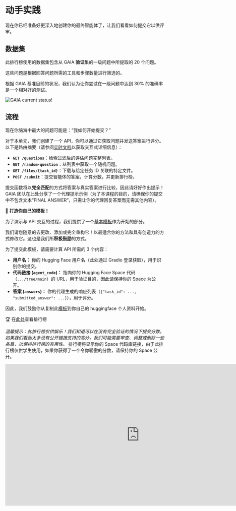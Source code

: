# 动手实践

现在你已经准备好更深入地创建你的最终智能体了，让我们看看如何提交它以供评审。

## 数据集

此排行榜使用的数据集包含从 GAIA **验证**集的一级问题中所提取的 20 个问题。

这些问题是根据回答问题所需的工具和步骤数量进行筛选的。

根据 GAIA 基准目前的状况，我们认为让你尝试在一级问题中达到 30% 的准确率是一个相对好的测试。

<img src="https://huggingface.co/datasets/agents-course/course-images/resolve/main/en/unit4/leaderboard%20GAIA%2024%3A04%3A2025.png" alt="GAIA current status!" />

## 流程

现在你脑海中最大的问题可能是：“我如何开始提交？”

对于本单元，我们创建了一个 API，你可以通过它获取问题并发送答案进行评分。
以下是路由摘要（请参阅[实时文档](https://agents-course-unit4-scoring.hf.space/docs)以获取交互式详细信息）：

* **`GET /questions`**：检索过滤后的评估问题完整列表。
* **`GET /random-question`**：从列表中获取一个随机问题。
* **`GET /files/{task_id}`**：下载与给定任务 ID 关联的特定文件。
* **`POST /submit`**：提交智能体的答案，计算分数，并更新排行榜。

提交函数将以**完全匹配**的方式将答案与真实答案进行比较，因此请好好作出提示！GAIA 团队在此处分享了一个代理提示示例（为了本课程的目的，请确保你的提交中不包含文本“FINAL ANSWER”，只需让你的代理回复答案而无需其他内容）。

🎨 **打造你自己的模板！**

为了演示与 API 交互的过程，我们提供了一个[基本模板](https://huggingface.co/spaces/agents-course/Final_Assignment_Template)作为开始的部分。

我们请您随意的去更改、添加或完全重构它！以最适合你的方法和具有创造力的方式修改它。这也是我们所**积极鼓励**的方式。

为了提交此模板，请需要计算 API 所需的 3 个内容：

* **用户名：** 你的 Hugging Face 用户名（此处通过 Gradio 登录获取），用于识别你的提交。
* **代码链接 (`agent_code`)：** 指向你的 Hugging Face Space 代码（`.../tree/main`）的 URL，用于验证目的，因此请保持你的 Space 为公开。
* **答案 (`answers`)：** 你的代理生成的响应列表（`{"task_id": ..., "submitted_answer": ...}`），用于评分。

因此，我们鼓励你从复制此[模板](https://huggingface.co/spaces/agents-course/Final_Assignment_Template)到你自己的 huggingface 个人资料开始。

🏆 在[此处](https://huggingface.co/spaces/agents-course/Students_leaderboard)查看排行榜

*温馨提示：此排行榜仅供娱乐！我们知道可以在没有完全验证的情况下提交分数。如果我们看到太多没有公开链接支持的高分，我们可能需要审查、调整或删除一些条目，以保持排行榜的有用性。*
排行榜将显示你的 Space 代码库链接，由于此排行榜仅供学生使用，如果你获得了一个令你骄傲的分数，请保持你的 Space 公开。
<iframe
	src="https://agents-course-students-leaderboard.hf.space"
	frameborder="0"
	width="850"
	height="450"
></iframe>